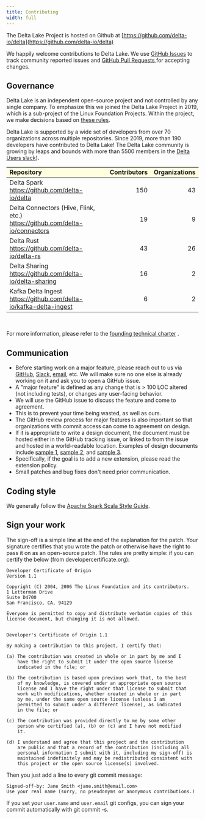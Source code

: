 ```yaml
---
title: Contributing
width: full
---
```


The Delta Lake Project is hosted on Github at [https://github.com/delta-io/delta](https://github.com/delta-io/delta)

We happily welcome contributions to Delta Lake. We use [GitHub Issues](https://github.com/delta-io/delta/issues/) to track community reported issues and [GitHub Pull Requests ](https://github.com/delta-io/delta/pulls/) for accepting changes.

## Governance

Delta Lake is an independent open-source project and not controlled by any single company. To emphasize this we joined the Delta Lake Project in 2019, which is a sub-project of the Linux Foundation Projects. Within the project, we make decisions based on [these rules](https://delta.io/pdfs/delta-charter.pdf).

Delta Lake is supported by a wide set of developers from over 70 organizations across multiple repositories. Since 2019, more than 190 developers have contributed to Delta Lake! The Delta Lake community is growing by leaps and bounds with more than 5500 members in the [Delta Users slack](https://dbricks.co/delta-users-slack)).

<table cellpadding="5" width="600">
  <tr>
    <td
      align="left"
      bgcolor="#ffffe0"
      style="border-bottom:solid 1px black; border-top:solid 1px black"
    >
      <b>Repository</b>
    </td>
    <td
      align="right"
      bgcolor="#ffffe0"
      style="border-bottom:solid 1px black; border-top:solid 1px black"
    >
      <b>Contributors</b>
    </td>
    <td
      align="right"
      bgcolor="#ffffe0"
      style="border-bottom:solid 1px black; border-top:solid 1px black"
    >
      <b>Organizations</b>
    </td>
  </tr>
  <tr>
    <td align="left">
      Delta Spark
      <br />
      <a href="https://github.com/delta-io/delta">
        https://github.com/delta-io/delta
      </a>
    </td>
    <td align="right">150</td>
    <td align="right">43</td>
  </tr>
  <tr>
    <td align="left">
      Delta Connectors (Hive, Flink, etc.)
      <br />
      <a href="https://github.com/delta-io/connectors">
        https://github.com/delta-io/connectors
      </a>
    </td>
    <td align="right">19</td>
    <td align="right">9</td>
  </tr>
  <tr>
    <td align="left">
      Delta Rust
      <br />
      <a href="https://github.com/delta-io/delta-rs">
        https://github.com/delta-io/delta-rs
      </a>
    </td>
    <td align="right">43</td>
    <td align="right">26</td>
  </tr>
  <tr>
    <td align="left">
      Delta Sharing
      <br />
      <a href="https://github.com/delta-io/delta-sharing">
        https://github.com/delta-io/delta-sharing
      </a>
    </td>
    <td align="right">16</td>
    <td align="right">2</td>
  </tr>
  <tr>
    <td align="left">
      Kafka Delta Ingest
      <br />
      <a href="https://github.com/delta-io/kafka-delta-ingest">
        https://github.com/delta-io/kafka-delta-ingest
      </a>
    </td>
    <td align="right">6</td>
    <td align="right">2</td>
  </tr>
</table>

<br />

For more information, please refer to the <a
href="https://delta.io/pdfs/delta-charter.pdf"
target="_blank">founding technical charter</a>
.

## Communication

- Before starting work on a major feature, please reach out to us via [GitHub](https://github.com/delta-io/delta/issues), [Slack](https://dbricks.co/delta-users-slack), [email](https://groups.google.com/g/delta-users), etc. We will make sure no one else is already working on it and ask you to open a GitHub issue.
- A "major feature" is defined as any change that is > 100 LOC altered (not including tests), or changes any user-facing behavior.
- We will use the GitHub issue to discuss the feature and come to agreement.
- This is to prevent your time being wasted, as well as ours.
- The GitHub review process for major features is also important so that organizations with commit access can come to agreement on design.
- If it is appropriate to write a design document, the document must be hosted either in the GitHub tracking issue, or linked to from the issue and hosted in a world-readable location. Examples of design documents include [sample 1](https://docs.google.com/document/d/16S7xoAmXpSax7W1OWYYHo5nZ71t5NvrQ-F79pZF6yb8), [sample 2](https://docs.google.com/document/d/1MJhmW_H7doGWY2oty-I78vciziPzBy_nzuuB-Wv5XQ8), and [sample 3](https://docs.google.com/document/d/19CU4eJuBXOwW7FC58uSqyCbcLTsgvQ5P1zoPOPgUSpI).
- Specifically, if the goal is to add a new extension, please read the extension policy.
- Small patches and bug fixes don't need prior communication.

## Coding style

We generally follow the [Apache Spark Scala Style Guide](https://spark.apache.org/contributing.html).

## Sign your work

The sign-off is a simple line at the end of the explanation for the patch. Your signature certifies that you wrote the patch or otherwise have the right to pass it on as an open-source patch. The rules are pretty simple: if you can certify the below (from developercertificate.org):

```
Developer Certificate of Origin
Version 1.1

Copyright (C) 2004, 2006 The Linux Foundation and its contributors.
1 Letterman Drive
Suite D4700
San Francisco, CA, 94129

Everyone is permitted to copy and distribute verbatim copies of this
license document, but changing it is not allowed.


Developer's Certificate of Origin 1.1

By making a contribution to this project, I certify that:

(a) The contribution was created in whole or in part by me and I
    have the right to submit it under the open source license
    indicated in the file; or

(b) The contribution is based upon previous work that, to the best
    of my knowledge, is covered under an appropriate open source
    license and I have the right under that license to submit that
    work with modifications, whether created in whole or in part
    by me, under the same open source license (unless I am
    permitted to submit under a different license), as indicated
    in the file; or

(c) The contribution was provided directly to me by some other
    person who certified (a), (b) or (c) and I have not modified
    it.

(d) I understand and agree that this project and the contribution
    are public and that a record of the contribution (including all
    personal information I submit with it, including my sign-off) is
    maintained indefinitely and may be redistributed consistent with
    this project or the open source license(s) involved.
```

Then you just add a line to every git commit message:

```
Signed-off-by: Jane Smith <jane.smith@email.com>
Use your real name (sorry, no pseudonyms or anonymous contributions.)
```

If you set your `user.name` and `user.email` git configs, you can sign your commit automatically with git commit -s.
